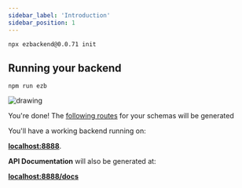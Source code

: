 ```yaml
---
sidebar_label: 'Introduction'
sidebar_position: 1
---
```


<!-- import Tabs from '@theme/Tabs'

# Introduction

### Create a *fully extensible* backend in *two lines* of code

## Installation

**In a new folder/your frontend repository**

<!-- <Tabs>
  <TabItem value="apple" label="Apple" default>
    This is an apple 🍎
  </TabItem>
  <TabItem value="orange" label="Orange">
    This is an orange 🍊
  </TabItem>
  <TabItem value="banana" label="Banana">
    This is a banana 🍌
  </TabItem>
</Tabs>; -->

<!-- TODO Add tabs for yarn -->

```
npx ezbackend@0.0.71 init
```

## Running your backend
```
npm run ezb
```

![drawing](thats-it.jpg)


You're done! The [following routes](tutorial-basics/auto-generated-routes) for your schemas will be generated


You'll have a working backend running on:

**[localhost:8888](http://localhost:8888)**. 

**API Documentation** will also be generated at:

**[localhost:8888/docs](http://localhost:8888/docs/static/index.html)**


<!-- ## How It Works

Ezbackend uses [fastify](https://www.fastify.io/) and [sequelize](https://sequelize.org/master/) under the hood, so once you specify your database schema, you will have:
1. CRUD REST Endpoints
1. Automatic API documentation
1. Nested CRUD Endpoints - *Work In Progress*
1. [json-server](https://github.com/typicode/json-server) style queries - *Future Work* -->

<!-- <br/> 

-->



